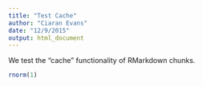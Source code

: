 ```yaml
---
title: "Test Cache"
author: "Ciaran Evans"
date: "12/9/2015"
output: html_document
---
```


We test the "cache" functionality of RMarkdown chunks.

```r

rnorm(1)

```